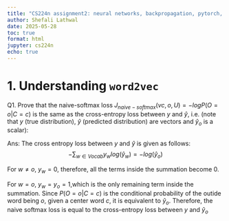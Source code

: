 ```yaml
---
title: "CS224n assignment2: neural networks, backpropagation, pytorch, dependency parsing"
author: Shefali Lathwal
date: 2025-05-28
toc: true
format: html
jupyter: cs224n
echo: true
---
```


# 1. Understanding `word2vec`

Q1. Prove that the naive-softmax loss $J_{naive-softmax}(vc, o, U) = − log P(O = o|C = c)$ is the same as the cross-entropy loss between $y$ and $\hat{y}$, i.e. (note that $y$ (true distribution), $\hat{y}$ (predicted distribution) are vectors and $\hat{y}_{o}$ is a scalar):



Ans: The cross entropy loss between $y$ and $\hat{y}$ is given as follows: $$- \sum_{w \in Vocab}{y_w log(\hat{y}_w)} = -log(\hat{y}_o) $$

For $w \ne o$, $y_w = 0$, therefore, all the terms inside the summation become 0.

For $w = o$, $y_w = y_o = 1$,which is the only remaining term inside the summation.
Since $P(O = o|C = c)$ is the conditional probability of the outide word being $o$, given a center word $c$, it is equivalent to $\hat{y}_o$. Therefore, the naive softmax loss is equal to the cross-entropy loss between $y$ and $\hat{y}_o$ 

